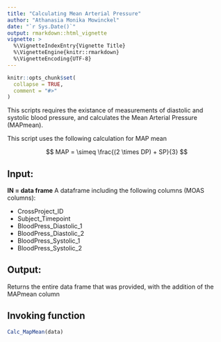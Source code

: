 ```yaml
---
title: "Calculating Mean Arterial Pressure"
author: "Athanasia Monika Mowinckel"
date: "`r Sys.Date()`"
output: rmarkdown::html_vignette
vignette: >
  %\VignetteIndexEntry{Vignette Title}
  %\VignetteEngine{knitr::rmarkdown}
  %\VignetteEncoding{UTF-8}
---
```


```r
knitr::opts_chunk$set(
  collapse = TRUE,
  comment = "#>"
)
```

This scripts requires the existance of measurements of diastolic and systolic blood pressure, and calculates the Mean Arterial Pressure (MAPmean).

This script uses the following calculation for MAP mean

$$ MAP = \simeq \frac{(2 \times DP) + SP}{3} $$

## Input:

**IN  =  data frame**
A dataframe including the following columns (MOAS columns): 

 - CrossProject_ID
 - Subject_Timepoint
 - BloodPress_Diastolic_1
 - BloodPress_Diastolic_2
 - BloodPress_Systolic_1
 - BloodPress_Systolic_2

## Output: 
Returns the entire data frame that was provided, with the addition of the MAPmean column


## Invoking function 

```r

Calc_MapMean(data)
```
